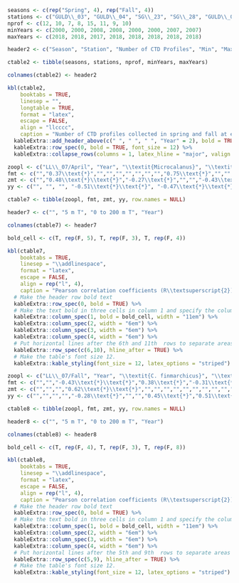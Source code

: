 <!-- # TABLES {#sec:tables} -->

\begin{landscapepage}
\hypertarget{sec:tables}{%
\section{TABLES}\label{sec:tables}}

```r

# Remove horizontal lines in the header and footer of landscape pages.
# cat("\\renewcommand{\\headrulewidth}{0pt}")
# cat("\\renewcommand{\\footrulewidth}{0pt}")

#array stretch increases row height
cat("\\renewcommand{\\arraystretch}{2}   \n")

# Load the CTD data acquired at the four monitoring stations.
load("data/1_PhysicalData/monitoringSitesAllCtd.RData")
load("data/1_PhysicalData/monitoringSitesAllCtdPrograms.RData")

# Load the CTD data acquired at the four monitoring stations (only used to 
# produce the CTD table to identify casts for analysis.
# load("data/monitoringSitesCtdForAnalysis.RData")
# load("data/monitoringSitesCtdForAnalysisPrograms.RData")

# Data sets.
dsets <- c("guld03_ctd", "guld04_ctd", "sg23_ctd", "sg28_ctd")

# Modify the station name metadata attribute to be the appropriate Gully
# monitoring station name in each ctd object of each data set.
for (j in 1:4) {
  ds <- dsets[j]
  dset <- eval(parse(text=paste0(ds)))
  nctds <- length(dset)
  bits <- unlist(str_split(ds, "_"))
  sName <- bits[1]
  # Note that underscore characters in latex output must be escaped.
  if (sName == "guld03") stn <- "GULD\\_03"
  else if (sName == "guld04") stn <- "GULD\\_04"
  else if (sName == "sg23") stn <- "SG\\_23"
  else if (sName == "sg28") stn <- "SG\\_28"
  for (z in 1:nctds) {
    dset[[z]]@metadata$stationName <- stn
  }
  eval(parse(text=paste0(ds, " <- dset")))
}

# Combine the four lists of ctd objects into a new list so that the table that
# will to be produced will have all of the data listed by cruise in
# chronological order.
gullyCTD <- c(guld03_ctd, guld04_ctd, sg23_ctd, sg28_ctd)
gullyCTDprograms <- c(guld03_programs, guld04_programs, sg23_programs, sg28_programs)

# Get all of the start times for all Gully CTD objects.
startTime <- as.character(as.POSIXct(unlist(lapply(gullyCTD, function(k) k[['startTime']])),
                                     origin = '1970-01-01',
                                     tz = 'UTC'))

# Get the sorted indices of the list so that the list can be sorted in
# chronological order.
ix <- order(startTime)

# Put the CTD objects into chronological order.
gullyCTD <- gullyCTD[ix]
gullyCTDprograms <- gullyCTDprograms[ix]

# Get the metadata required to build the table for the report.
cruiseNumber <- unlist(lapply(gullyCTD, function(k) k@metadata$cruiseNumber))
stationName <- unlist(lapply(gullyCTD, function(k) k@metadata$stationName))
Event <- unlist(lapply(gullyCTD, function(k) k@metadata$eventNumber))
Survey <- unlist(lapply(gullyCTDprograms, function(k) k))
Longitude <- unlist(lapply(gullyCTD, function(k) k[['longitude']][1]))
Latitude <- unlist(lapply(gullyCTD, function(k) k[['latitude']][1]))
Maximum_Depth <- unlist(lapply(gullyCTD, function(k) k[['depthMax']]))
Start_Date_Time <- startTime[ix]

# Replace the cruise number 99054 with HUD1999054.
cruiseNumber[1] = "HUD1999054"

# Remove data for NED2005004
rx1 <- which(cruiseNumber == "NED2005004")

# Remove data for HUD2007045, Event 130.
rx2 <- which((cruiseNumber == "HUD2007045") & (Event == "130"))

# Remove data for TEL2010900
rx3 <- which(cruiseNumber == "TEL2010900")

# Combine list of rows to remove
dx <- c(rx1,rx2,rx3)

# Remove rows from arrays
cruiseNumber <- cruiseNumber[-dx]
stationName <- stationName[-dx]
Event <- Event[-dx]
Survey <- Survey[-dx]
Longitude <- Longitude[-dx]
Latitude <- Latitude[-dx]
Maximum_Depth <- Maximum_Depth[-dx]
Start_Date_Time <- Start_Date_Time[-dx]

# Replace remaining "Non-AZMP" with "Greenan et al. (2014)"
sx <- which(Survey == "Non-AZMP")
Survey[sx] <- "Greenan et al. (2014)"

# Get the name of the month  when the profile occurred.  Change the output to a
# character array from "ordered" "factor".
mon <- month(Start_Date_Time, label = TRUE, abbr = FALSE)
mon <- as.character(mon)

# Change the maximum depth from a number to a string without any decimals.
Maximum_Depth <- as.character(round(Maximum_Depth,0))

header1 <- c("Cruise", "Station", "Event", "Survey", "Month", "Longitude (DD)", 
            "Latitude (DD)", "Maximum Depth (m)", "Date/Start Time (UTC)")

ctable1 <- tibble(cruiseNumber, stationName, Event, Survey, mon, Longitude, Latitude, Maximum_Depth, Start_Date_Time)

colnames(ctable1) <- header1

kbl(ctable1,
    booktabs = TRUE,
    linesep = "",
    longtable = TRUE,
    format = "latex",
    escape = FALSE,
    align = "ccccccccc",
    caption = "Summary of CTD profiles collected at the four AZMP fixed stations in the Gully (SG\\_23, SG\\_28, GULD\\_03, and GULD\\_04) between 1999 to 2018. Survey, month of sampling, station coordinates in decimal degrees (DD), maximum depth of the CTD package, and the date of collection/start time in UTC is shown. Only profiles collected in April (37 profiles; representative of spring), September and October (45 profiles, representative of fall) are included in the analyses presented in this report.") %>%
  # Make the header row bold text
  kableExtra::row_spec(0, bold = TRUE) %>%
  # Repeat the header on multiple pages and make the font size 10.
  kableExtra::kable_styling(latex_options = "repeat_header", repeat_header_method = "replace", font_size = 11, full_width = FALSE) %>%
  # Alternate the rows with different colors to make it easier to read.
  kableExtra::kable_styling(latex_options = c("striped")) %>%
  kableExtra::column_spec(1, width = "7em") %>%
  kableExtra::column_spec(2, width = "5em") %>%
  kableExtra::column_spec(3, width = "3em") %>%
  kableExtra::column_spec(4, width = "6em") %>%
  kableExtra::column_spec(5, width = "5em") %>%
  kableExtra::column_spec(6, width = "5em") %>%
  kableExtra::column_spec(7, width = "5em") %>%
  kableExtra::column_spec(8, width = "5em") %>%
  kableExtra::column_spec(9, width = "8em")

```
\end{landscapepage}

\clearpage


```r

seasons <- c(rep("Spring", 4), rep("Fall", 4))
stations <- c("GULD\\_03", "GULD\\_04", "SG\\_23", "SG\\_28", "GULD\\_03", "GULD\\_04", "SG\\_23", "SG\\_28")
nprof <- c(12, 10, 7, 8, 15, 11, 9, 10)
minYears <- c(2000, 2000, 2008, 2008, 2000, 2000, 2007, 2007)
maxYears <- c(2018, 2018, 2017, 2018, 2018, 2018, 2018, 2018)

header2 <- c("Season", "Station", "Number of CTD Profiles", "Min", "Max")

ctable2 <- tibble(seasons, stations, nprof, minYears, maxYears)

colnames(ctable2) <- header2

kbl(ctable2, 
    booktabs = TRUE,
    linesep = "",
    longtable = TRUE,
    format = "latex",
    escape = FALSE,
    align = "llcccc",
    caption = "Number of CTD profiles collected in spring and fall at each of the four AZMP fixed stations in the Gully MPA. The range in year of collection is also shown for each station and season.") %>% 
  kableExtra::add_header_above(c(" ", " ", " ", "Year" = 2), bold = TRUE, font_size = 12) %>%
  kableExtra::row_spec(0, bold = TRUE, font_size = 12) %>%
  kableExtra::collapse_rows(columns = 1, latex_hline = "major", valign = "middle")

```

\clearpage


\begin{landscapepage}

```r

stations <- c(rep("GULD\\_03", 11), rep("SG\\_28", 13), rep("SG\\_23", 13), rep("GULD\\_04", 14))
# stations <- c(rep("GULD_03", 11), rep("SG_28", 13), rep("SG_23", 13), rep("GULD_04", 14))
approxDepth <- c(rep("$\\sim$ 445 m", 11), rep("$\\sim$ 804 m", 13), rep("$\\sim$ 1102 m", 13), rep("$\\sim$ 1914 m", 14))
nominalDepth <- c(c("BTM", "250", "100", "80", "60", "50", "40", "30", "20", "10", "1"), rep(c("BTM", "750", "500", "250", "100", "80", "60", "50", "40", "30", "20", "10", "1"), 2), c("BTM", "1500", "750", "500", "250", "100", "80", "60", "50", "40", "30", "20", "10", "1"))

# Get the number of rows in the table.
nx <- length(nominalDepth)

# Coerce the nominalDepth array to numeric so it is easier to find the indices 
# for the depths where the different parameters were sampled.
ndepth <- as.numeric(nominalDepth)

# Create arrays for the parameter columns to indicate where samples were taken
chl <- rep("", nx)
ix1 <- which(ndepth <= 100)
chl[ix1] <- "XX"
nuts <- rep("XX", nx)
sal <- rep("", nx)
ix2 <- which((nominalDepth == "BTM") | (nominalDepth == "250") | (nominalDepth == "10"))
sal[ix2] <- "X"
oxy <- sal
oxy[c(1,23,25,50)] <- "XX"

pco2 <- rep("", nx)
ix3 <- which(nominalDepth == "BTM")
pco2[ix3] <- "X"
ix4 <- stations == "GULD\\_04"
ix5 <- which(stations == "GULD\\_04")
g4nd <- nominalDepth[ix4]
ix6 <- which((g4nd == "1500") | (g4nd == "500") | (g4nd == "100") | (g4nd == "10") | (g4nd == "1"))
pco2[ix5[ix6]] <- "X"
tic <- pco2
poc <- rep("", nx)
ix7 <- which(nominalDepth == "1")
poc[ix7] <- "XX"
hplc <- rep("", nx)
hplc[ix7] <- "X"
abs <- hplc
cyto <- rep("XX", nx)
cyto[c(1,2,12,13,15,25,26,28,38,40,42,47)] <- ""

# Create the table header
header3 <- c("Station", "Station Depth", "Nominal Depth", "CHL", "NUTS", "SAL", "O\\textsubscript{2}", "pCO\\textsubscript{2}", "TIC/TA", "POC", "HPLC", "ABS", "CYTO")

# Create the table
ctable3 <- tibble(stations, approxDepth, nominalDepth, chl, nuts, sal, oxy, pco2, tic, poc, hplc, abs, cyto)

colnames(ctable3) <- header3

kbl(ctable3, 
    booktabs = TRUE,
    linesep = "",
    longtable = TRUE,
    format = "latex",
    escape = FALSE,
    align = "cccccccccccc",
    caption = "Summary of nominal depths of water sample collection and variables measured on the four AZMP fixed stations in the Gully MPA. Stations are organized from shallowest to deepest and include the approximate maximum depth based on station bathymetry extracted from GEBCO (2019). The ‘X’ and ‘XX’ indicate the nominal depth at which single (‘X’) and duplicate (‘XX’) samples are collected. ‘BTM’ indicates ‘near-bottom’. CHL = chlorophyll, NUTS = nutrients, SAL = salinity, O\\textsubscript{2} = dissolved oxygen, pCO\\textsubscript{2} = partial pressure of CO\\textsubscript{2}, TIC/TA = Total Inorganic Carbon and Total Alkalinity, POC = particulate organic carbon, HPLC = high performance liquid chromatography, ABS = phytoplankton absorption, and CYTO = flow cytometry for microbial plankton. \"$\\sim$\" represents approximately.") %>%
  kableExtra::collapse_rows(columns = 1:2, latex_hline = "major", valign = "middle") %>%
  # Make the header row bold text
  kableExtra::row_spec(0, bold = TRUE) %>%
  kableExtra::kable_styling(latex_options = "repeat_header", repeat_header_method = "replace")

```
\end{landscapepage}

\clearpage


\begin{landscapepage}

```r

years <- c(1999:2018)
years <- c(as.character(years), "No. of Tows:")
hl6s <- c("4,6","6","5","6","4","4,5","4","5","4","","4","4","4","","4","4,5","4","4","4","4,5","22")
sg28s <- c("","","","","","","","","","","4","","","","4","","4","","4","4","5")
guld4s <- c("","","","","","","","","4","","4","","","","4","","4","","4","4","6")
sg23s <- c("","","","","","","","","","","4","","","","","","4","","4","4","4")
guld3s <- c("","","","","","","","","4","","4","","","","","","4","4","4","4","6")
ll7s <- c("4","4","5","","4","4","4","4","4","4","4","4","4","","4","4","4","","4","4","17")
spring_tbl <- tibble(years,hl6s,sg28s,guld4s,sg23s,guld3s,ll7s, row.names = NULL)

hl6f <- c("11","10","10","10","10","10","10","10","10","10","10","11","9","9","9","9","10","9","11","9","20")
sg28f <- c("","","","","","","","","","10","","","","","9","9","","9","","9","5")
guld4f <- c("","","","","","","","","","","","","","","9","","9","","12","9","4")
sg23f <- c("","","","","","","","","","","","","","","9","9","9","9","12","9","6")
guld3f <- c("","","","","","","10","","10","10","","","","","9","9","9","9","12","9","9")
ll7f <- c("10","10","11","10","10","10","10","10","10","10","10","","10","","9","10","9","","12","9","17")
fall_tbl <- tibble(years,hl6f,sg28f,guld4f,sg23f,guld3f,ll7f, row.names = NULL)

ctable4 <- full_join(spring_tbl,fall_tbl)

header4 <- c("Year", "HL\\_06", "SG\\_28", "GULD\\_04", "SG\\_23", "GULD\\_03", "LL\\_07", "HL\\_06", "SG\\_28", "GULD\\_04", "SG\\_23", "GULD\\_03", "LL\\_07")

colnames(ctable4) <- header4

kbl(ctable4, 
    booktabs = TRUE,
    linesep = "",
    format = "latex",
    escape = FALSE,
    align = "ccccccccccccc",
    caption = "Ring net samples collected at the four AZMP fixed stations in the Gully MPA and at core AZMP stations HL\\_06 and LL\\_07 in spring and fall between 1999 and 2018. The numbers represent the month of sample collection, where April-June represent spring and September-December represent fall. The total number of ring net tows collected at each station in each season is given below.") %>%
  # Make the header row bold text
  kableExtra::row_spec(0, bold = TRUE) %>%
  # Add a another header above the first.
  kableExtra::add_header_above(c(" " = 1, "Spring" = 6, "Fall" = 6), bold = TRUE, font_size = 11) %>%
  # Put a horizontal line afte the 20th row before the total row at the bottom of the table.
  kableExtra::row_spec(20, hline_after = TRUE) %>%
  # Bold the total row.
  kableExtra::row_spec(21, bold = TRUE) %>%
  # Alternate the rows with different colors to make it easier to read.
  kableExtra::kable_styling(latex_options = c("striped", "scale_down")) %>%
  # Add lines to the right of columns 1 and 5.
  kableExtra::column_spec (c(1,7), border_right = TRUE)

```
\end{landscapepage}

\clearpage


\begin{landscapepage}

```r

depths <- c("0 to 50", "50 to 100", "100 to 400", "400 to 750", "750 to near-bottom")
guld3s <- c("","0.550\\text{*}\\text{*}","0.806\\text{*}\\text{*}\\text{*}","0.611\\text{*}\\text{*}\\text{*}","")
sg28s <- c("0.598\\text{*}", "0.838\\text{*}\\text{*}", "0.790\\text{*}\\text{*}", "", "")
guld4s <- c("","0.694\\text{*}\\text{*}","0.835\\text{*}\\text{*}\\text{*}","0.532\\text{*}","")
sg23s <- c("","","0.638\\text{*}","","")
guld3f <- c("","","0.380\\text{*}","0.541\\text{*}\\text{*}","")
sg28f <- c("","","0.431\\text{*}","0.540\\text{*}","")
guld4f <- c("","","","0.641\\text{*}\\text{*}","")
sg23f <- c("","","0.533\\text{*}","","0.471\\text{*}")

ctable5 <- tibble(depths, guld3s, sg28s, guld4s, sg23s, guld3f, sg28f, guld4f, sg23f, row.names = NULL)

header5 <- c("Depth interval (m)", rep(c("GULD\\_03", "SG\\_28", "GULD\\_04", "SG\\_23"), 2))

colnames(ctable5) <- header5

kbl(ctable5, 
    booktabs = TRUE,
    linesep = "",
    format = "latex",
    escape = FALSE,
    align = c("c", rep("l", 8)),
    caption = "Pearson correlation coefficients (R\\textsuperscript{2}) and p-value significance resulting from linear regression models of the relationship between temperature and year measured at 5 depth intervals in spring and fall at each of the four AZMP fixed stations in the Gully MPA. Levels of significance are: * for p < 0.05, ** for p < 0.01 and *** for p < 0.001.") %>%
  # Make the header row bold text
  kableExtra::row_spec(0, bold = TRUE) %>%
  # Add a another header above the first.
  kableExtra::add_header_above(c(" " = 1, "Spring" = 4, "Fall" = 4), bold = TRUE, font_size = 12) %>%
  # Add lines to the right of columns 1 and 5.
  kableExtra::column_spec (c(1,5), border_right = TRUE)

```
\end{landscapepage}

\clearpage


\begin{landscapepage}

```r

areas <- c(rep("SW LL", 5), rep("GMPA", 5), rep("SW HL", 5))
metrics <- rep(c("Start", "Amplitude", "Duration", "Magnitude", "Jan to Apr SST"), 3)
amp <- c("","","","","","0.388\\text{*}\\text{*}","","","","","","","","","")
dur <- c("-0.560\\text{*}\\text{*}","","","","","-0.827\\text{*}\\text{*}","-0.492\\text{*}\\text{*}","","","","","","","","")
mag <- c("-0.295\\text{*}\\text{*}","","0.382\\text{*}\\text{*}","","","","","","","","","0.251\\text{*}","0.614\\text{*}\\text{*}","","")
sst <- c("","","","-0.330\\text{*}","","","","","","","0.339\\text{*}\\text{*}","","","-0.215\\text{*}","")
trd <- c("","","","","","","","","","0.251\\text{*}","","","","","0.344\\text{*}\\text{*}")

ctable6 <- tibble(areas, metrics, amp, dur, mag, sst, trd, row.names = NULL)

header6 <- c("Area", "Metrics", "Amp.", "Dur.", "Mag.", "Jan to Apr SST", "Trend")

colnames(ctable6) <- header6

kbl(ctable6, 
    booktabs = TRUE,
    linesep = "",
    format = "latex",
    escape = FALSE,
    align = c("c", rep("l", 5)),
    caption = "Pearson correlation coefficients (R\\textsuperscript{2}) between the four bloom metrics, between the metrics and winter-spring sea surface temperatures (Jan to Apr SSTs) and trends over the 1998 to 2018 period. Negative relationships are denoted by minus signs. Levels of significance are: * for p < 0.05, ** for p < 0.01 and *** for p < 0.001.") %>%
  # Make the header row bold text
  kableExtra::row_spec(0, bold = TRUE) %>%
  # Make the first column bold text and specify the column widths
  kableExtra::column_spec(1, bold = TRUE, width = "6em") %>%
  kableExtra::column_spec(2, width = "8em") %>%
  kableExtra::column_spec(3, width = "6em") %>%
  kableExtra::column_spec(4, width = "6em") %>%
  kableExtra::column_spec(5, width = "6em") %>%
  kableExtra::column_spec(6, width = "8em") %>%
  kableExtra::column_spec(7, width = "6em") %>%
  # Make the table text size 12 font.
  kableExtra::kable_styling(font_size = 12) %>%
  # Collapse the values in column 1 so values are not repeated.
  kableExtra::collapse_rows(columns = 1, latex_hline = "major", valign = "middle")

```
\end{landscapepage}

\clearpage


```r

zoopl <- c("LL\\_07/April", "Year", "\\textit{Microcalanus}", "\\textit{O. similis}", "\\textit{Pseudocalanus}", "\\textit{Scolecithrocella}", "GULD\\_03/April", "Year", "\\textit{C. hyperboreus}", "\\textit{M. lucens}", "HL\\_06/April", "Year", "\\textit{Clausocalanus}", "\\textit{Pleuromamma}", "\\textit{Pseudocalanus}")
fmt <- c("","0.37\\text{*}","","","","","","","","0.75\\text{*}","","","0.34\\text{*}", "0.50\\text{*}\\text{*}", "")
zmt <- c("","0.48\\text{*}\\text{*}","-0.27\\text{*}","","","-0.43\\text{*}\\text{*}","","0.72\\text{*}","-0.76\\text{*}","","", "", "0.48\\text{*}\\text{*}", "0.69\\text{*}\\text{*}\\text{*}", "-0.34\\text{*}")
yy <- c("", "", "", "-0.51\\text{*}\\text{*}", "-0.47\\text{*}\\text{*}", "-0.32\\text{*}", "", "", "-0.75\\text{*}", "", "", "", "", "", "")

ctable7 <- tibble(zoopl, fmt, zmt, yy, row.names = NULL)

header7 <- c("", "5 m T", "0 to 200 m T", "Year")

colnames(ctable7) <- header7

bold_cell <- c(T, rep(F, 5), T, rep(F, 3), T, rep(F, 4))

kbl(ctable7, 
    booktabs = TRUE,
    linesep = "\\addlinespace",
    format = "latex",
    escape = FALSE,
    align = rep("l", 4),
    caption = "Pearson correlation coefficients (R\\textsuperscript{2}) between zooplankton abundances and near surface temperatures and trends in both over time at HL\\_06, GULD\\_03 and LL\\_07 in spring (April) between 1999 and 2018. Negative relationships are denoted by minus signs. Levels of significance are: * for p < 0.05, ** for p < 0.01 and *** for p < 0.001.") %>%
  # Make the header row bold text
  kableExtra::row_spec(0, bold = TRUE) %>%
  # Make the text bold in three cells in column 1 and specify the column widths.
  kableExtra::column_spec(1, bold = bold_cell, width = "11em") %>%
  kableExtra::column_spec(2, width = "6em") %>%
  kableExtra::column_spec(3, width = "6em") %>%
  kableExtra::column_spec(4, width = "6em") %>%
  # Put horizontal lines after the 6th and 11th  rows to separate areas for easier reading.
  kableExtra::row_spec(c(6,10), hline_after = TRUE) %>%
  # Make the table's font size 12.
  kableExtra::kable_styling(font_size = 12, latex_options = "striped")

```
\clearpage


```r

zoopl <- c("LL\\_07/Fall", "Year", "\\textit{C. finmarchicus}", "\\textit{Clausocalanus}", "\\textit{Microcalanus}", "GULD\\_03/Fall", "Year", "\\textit{Clausocalanus}", "\\textit{M. lucens}", "HL\\_06/Fall", "Year", "\\textit{C. finmarchicus}", "\\textit{M. clausi}", "\\textit{M. lucens}", "\\textit{O. atlantica}", "\\textit{O. similis}", "\\textit{Paracalanus}", "\\textit{Pleuromamma}")
fmt <- c("","","-0.43\\text{*}\\text{*}","0.38\\text{*}","-0.31\\text{*}","","","","","","","-0.21\\text{*}","","","","","","")
zmt <- c("","","","0.62\\text{*}\\text{*}","","","","","","","","","","-0.34\\text{*}\\text{*}","-0.27\\text{*}","-0.47\\text{*}\\text{*}","-0.30\\text{*}","0.21\\text{*}")
yy <- c("","","","","-0.28\\text{*}","","","0.45\\text{*}","0.51\\text{*}","","","","-0.25\\text{*}","","","","","")

ctable8 <- tibble(zoopl, fmt, zmt, yy, row.names = NULL)

header8 <- c("", "5 m T", "0 to 200 m T", "Year")

colnames(ctable8) <- header8

bold_cell <- c(T, rep(F, 4), T, rep(F, 3), T, rep(F, 8))

kbl(ctable8, 
    booktabs = TRUE,
    linesep = "\\addlinespace",
    format = "latex",
    escape = FALSE,
    align = rep("l", 4),
    caption = "Pearson correlation coefficients (R\\textsuperscript{2}) between zooplankton abundances and near surface temperatures and trends in both over time at HL\\_06, GULD\\_03 and LL\\_07 in fall (Sept to Dec) between 1999 and 2018. Negative relationships are denoted by minus signs. Levels of significance are: * for p < 0.05, ** for p < 0.01 and *** for p < 0.001.") %>%
  # Make the header row bold text
  kableExtra::row_spec(0, bold = TRUE) %>%
  # Make the text bold in three cells in column 1 and specify the column widths.
  kableExtra::column_spec(1, bold = bold_cell, width = "11em") %>%
  kableExtra::column_spec(2, width = "6em") %>%
  kableExtra::column_spec(3, width = "6em") %>%
  kableExtra::column_spec(4, width = "6em") %>%
  # Put horizontal lines after the 5th and 9th  rows to separate areas for easier reading.
  kableExtra::row_spec(c(5,9), hline_after = TRUE) %>%
  # Make the table's font size 12.
  kableExtra::kable_styling(font_size = 12, latex_options = "striped")

```
\clearpage

